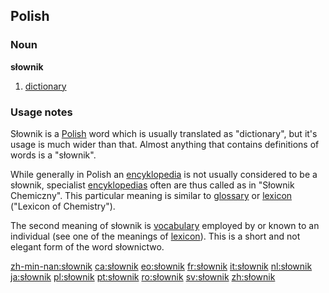 ==Polish==
===Noun===
'''słownik'''
# [[dictionary]]

===Usage notes===
Słownik is a [[Polish language|Polish]] word which is usually translated as "dictionary", but it's usage is much wider than that. Almost anything that contains definitions of words is a "słownik".

While generally in Polish an [[encyklopedia]] is not usually considered to be a słownik,
specialist [[encyklopedia|encyklopedias]] often are thus called as in "Słownik Chemiczny". This particular meaning is similar to [[glossary]] or [[lexicon]] ("Lexicon of Chemistry").

The second meaning of słownik is [[vocabulary]] employed by or known to an individual (see one of the meanings of [[lexicon]]). This is a short and not elegant form of the word słownictwo.

[[zh-min-nan:słownik]]
[[ca:słownik]]
[[eo:słownik]]
[[fr:słownik]]
[[it:słownik]]
[[nl:słownik]]
[[ja:słownik]]
[[pl:słownik]]
[[pt:słownik]]
[[ro:słownik]]
[[sv:słownik]]
[[zh:słownik]]